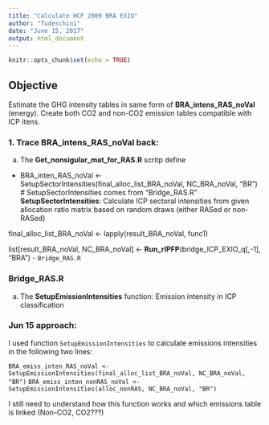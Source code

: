 ```yaml
---
title: "Calculate HCF 2009 BRA EXIO"
author: "Tudeschini"
date: "June 15, 2017"
output: html_document
---
```


```r
knitr::opts_chunk$set(echo = TRUE)
```

## Objective

Estimate the GHG intensity tables in same form of **BRA_intens_RAS_noVal** (energy). Create both CO2 and non-CO2 emission tables compatible with ICP itens.

### 1. Trace **BRA_intens_RAS_noVal** back:

a. The **Get_nonsigular_mat_for_RAS.R** scritp define

- BRA_inten_RAS_noVal <- SetupSectorIntensities(final_alloc_list_BRA_noVal, NC_BRA_noVal, "BR") # SetupSectorIntensities comes from "Bridge_RAS.R" 
**SetupSectorIntensities**: Calculate ICP sectoral intensities from given allocation ratio matrix based on random draws (either RASed or non-RASed)


final_alloc_list_BRA_noVal <- lapply(result_BRA_noVal, func1)


list[result_BRA_noVal, NC_BRA_noVal] <- **Run_rIPFP**(bridge_ICP_EXIO_q[,-1], "BRA")
- `Bridge_RAS.R`


### Bridge_RAS.R

a. The **SetupEmissionIntensities** function:
Emission intensity in ICP classification


### Jun 15 approach:

I used function `SetupEmissionIntensities` to calculate emissions intensities in the following two lines:


`BRA_emiss_inten_RAS_noVal <- SetupEmissionIntensities(final_alloc_list_BRA_noVal, NC_BRA_noVal, "BR")`
`BRA_emiss_inten_nonRAS_noVal <- SetupEmissionIntensities(alloc_nonRAS, NC_BRA_noVal, "BR")`

I still need to understand how this function works and which emissions table is linked (Non-CO2, CO2???)



